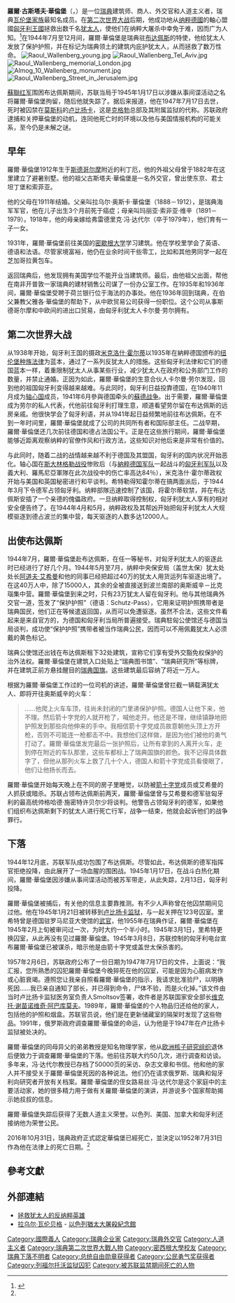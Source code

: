 {{noteTA
|T=zh-hant:羅爾·華倫堡; zh-hans:拉乌尔·瓦伦贝格;
|1=zh-hant:華倫堡; zh-hans:瓦伦贝格;
|2=zh-hant:羅爾; zh-hans:拉乌尔;
}}
{{Infobox person
| 姓名 = 羅爾·華倫堡
| image = Raoul_Wallenberg.jpg
| image_size = 
| caption = 1944年6月，羅爾·華倫堡的護照照片
|birth_name=羅爾·古斯塔夫·華倫堡<br>Raoul Gustaf Wallenberg
| birth_date = {{birth date|1912|8|4|df=y}}
| birth_place = {{SWE}}[[利丁厄市|利丁厄市]]
| death_date = {{death date and age|1952|7|31|1912|8|4|df=y}}
| death_place = {{USSR}}[[俄羅斯蘇維埃聯邦社會主義共和國|俄羅斯]][[莫斯科|莫斯科]]（推定）
| alma_mater = [[密歇根大学|密歇根大学]]
| occupation = [[外交官|外交官]]
| spouse = 
| known_for  = [[國際義人|國際義人]]
| parents = 羅爾·奧斯卡·華倫堡<br>瑪麗亞·“少校”·索菲亞·威升
| children = 
}}
{{Righteous Among the Nations}}
'''羅爾·古斯塔夫·華倫堡'''（{{lang-sv|'''Raoul Gustaf Wallenberg'''}}，{{bd|1912年|8月4日|1952年|7月31日|catIdx=Wallenberg}}）是一位[[瑞典|瑞典]]建筑师、商人、外交官和人道主义者，瑞典[[瓦伦堡家族|瓦伦堡家族]]最知名成员。在[[第二次世界大战|第二次世界大战]]后期，他成功地从[[纳粹德國|纳粹德國]]的軸心盟國[[匈牙利王國_(1920-1946)|匈牙利王國]]拯救出数千名[[犹太人|犹太人]]，使他们在纳粹大屠杀中幸免于难，因而广为人知。<ref name=bbc20161031>{{Cite news |url=http://www.bbc.co.uk/news/world-europe-37824692 |title=Sweden declares Holocaust hero Raoul Wallenberg officially dead |work=BBC News |date=2016-10-31 |accessdate=2016-11-02 |archive-date=2020-11-08 |archive-url=https://web.archive.org/web/20201108124121/https://www.bbc.co.uk/news/world-europe-37824692 |dead-url=no }}</ref>在1944年7月至12月间，羅爾·華倫堡是瑞典驻[[布达佩斯|布达佩斯]]的特使，他给犹太人发放了保护护照，并在标记为瑞典领土的建筑内庇护犹太人，从而拯救了数万性命。
[[File:Raoul_Wallenberg_young.jpg|left]]
[[File:Raoul_Wallenberg_Tel_Aviv.jpg|thumb]]
[[File:Raoul_Wallenberg_memorial_London.jpg|thumb]]
[[File:Almog_10_Wallenberg_monument.jpg|thumb]]
[[File:Raoul_Wallenberg_Street_in_Jerusalem.jpg|thumb]]

[[蘇聯红军|蘇聯红军]]围困布达佩斯期间，苏联当局于1945年1月17日以涉嫌从事间谍活动之名将羅爾·華倫堡拘留，随后他就失踪了。据后来报道，他在1947年7月17日去世，死时被囚禁在[[莫斯科|莫斯科]]的[[盧比揚卡大樓|卢比扬卡]]，这是[[克格勃|克格勃]]总部及其附属监狱的代称。苏联政府逮捕和关押華倫堡的动机，连同他死亡时的环境以及他与美国情报机构的可能关系，至今仍是未解之谜。

== 早年==

羅爾·華倫堡1912年生于[[斯德哥尔摩|斯德哥尔摩]]附近的利丁厄，他的外祖父母曾于1882年在这里建立了避暑别墅。他的祖父古斯塔夫·華倫堡是一名外交官，曾出使东京、君士坦丁堡和索菲亚。

他的父母在1911年结婚。父亲叫拉乌尔·奥斯卡·華倫堡（1888－1912），是瑞典海军军官，他在儿子出生3个月前死于癌症；母亲叫玛丽亚·索非亚·维辛（1891－1979）。1918年，他的母亲嫁给弗雷德里克·冯·达代尔（卒于1979年），他们育有一子一女。

1931年，羅爾·華倫堡前往美国的[[密歇根大学|密歇根大学]]学习建筑。他在学校里学会了英语、德语和法语。尽管家境富裕，他仍在业余时间干些零工，比如和其他男同学一起在芝加哥拉黄包车。

返回瑞典后，他发现拥有美国学位不能开业当建筑师。最后，由他祖父出面，帮他在南非开普敦一家瑞典的建材销售公司谋了一份办公室工作。在1935年和1936年间，羅爾·華倫堡受聘于荷兰银行位于海法的办事处。他在1936年回到瑞典，在伯父兼教父雅各·華倫堡的帮助下，从中欧贸易公司获得一份职位。这个公司从事斯德哥尔摩和中欧间的进出口贸易，由匈牙利犹太人卡尔曼·劳尔拥有。

==第二次世界大战==
从1938年开始，匈牙利王国的摄政[[米克洛什·霍尔蒂|米克洛什·霍尔蒂]]以1935年在納粹德国颁布的[[纽伦堡法案|纽伦堡种族法律]]为蓝本，通过了一系列反犹太人的措施。这些匈牙利法律和它们的德国蓝本一样，着重限制犹太人从事某些行业，减少犹太人在政府和公务部门工作的数量，并禁止通婚。正因为如此，羅爾·華倫堡的生意合伙人卡尔曼·劳尔发现，回到他的祖国匈牙利变得越来越难。与此同时，匈牙利日益投靠德国，在1940年11月成为[[轴心国|轴心国]]成员，1941年6月參與德国牵头的[[蘇德战争|蘇德战争]]。出于需要，羅爾·華倫堡成为劳尔的私人代表，代他前往匈牙利打理生意，顺道看望劳尔留在布达佩斯的远房亲戚。他很快学会了匈牙利语，并从1941年起日益频繁地前往布达佩斯。在不到一年时间里，羅爾·華倫堡就成了公司的共同所有者和国际部主任。二战早期，羅爾·華倫堡还几次前往德国和德占法国公干。正是在这些旅行期间，羅爾·華倫堡能够近距离观察纳粹的官僚作风和行政方法，这些知识对他后来是非常有价值的。

与此同时，随着二战的战情越来越不利于德国及其盟国，匈牙利的国内状况开始恶化。轴心国在[[斯大林格勒战役|斯大林格勒战役]]惨败后（与[[德意志國防軍|納粹德国军队]]一起战斗的[[匈牙利军队|匈牙利军队]]以及義大利、羅馬尼亞軍隊在此次战役中的伤亡率高达84％），米克洛什·霍尔蒂政权开始与美国和英国秘密进行和平谈判。希特勒得知霍尔蒂在搞两面派后，于1944年3月下令德军占领匈牙利。纳粹部隊迅速控制了该国，将霍尔蒂软禁，并在布达佩斯安插了一个亲德的傀儡政府。一旦纳粹取得控制权，匈牙利犹太人享有的相对安全便告终了。在1944年4月和5月，纳粹政权及其帮凶开始把匈牙利犹太人大规模驱逐到德占波兰的集中营，每天驱逐的人数多达12000人。

==出使布达佩斯==
1944年7月，羅爾·華倫堡赴布达佩斯，在{{Link-sv|瑞典駐匈牙利大使館|Sveriges ambassad i Budapest|瑞典驻匈牙利公使馆}}任一等秘书，对匈牙利犹太人的驱逐此时已经进行了好几个月。1944年5月至7月，纳粹中央保安局（盖世太保）犹太处处长[[阿道夫·艾希曼|阿道夫·艾希曼]]和他的同事已经把超过40万的犹太人用货运列车驱逐出境了。在这40万人中，除了15000人，其余的全被直接送到波兰南部的奥斯威辛－比克瑙集中营。羅爾·華倫堡到来之时，只有23万犹太人留在匈牙利。他与其他瑞典外交官一道，签发了“保护护照”（德语：Schutz-Pass），它用来证明护照携带者是瑞典国民，他们正在等候遣返回国，从而可以免遭驱逐。虽然不合法，这些文件看起来是来自官方的，为德国和匈牙利当局所普遍接受。瑞典駐匈公使馆还与德国当局谈判，成功使“保护护照”携带者被当作瑞典公民，因而可以不用佩戴犹太人必须戴的黄色标记。

瑞典公使馆还出钱在布达佩斯租下32处建筑，宣称它们享有受外交豁免权保护的治外法权。羅爾·華倫堡在建筑入口处贴上“瑞典图书馆”、“瑞典研究所”等标牌，并在建筑正前方悬挂醒目的[[瑞典国旗|瑞典国旗]]。这些建筑最后容纳了将近一万人。

根据为羅爾·華倫堡工作过的一位司机的讲述，羅爾·華倫堡曾拦截一辆载满犹太人、即将开往奥斯威辛的火车：<blockquote>……他爬上火车车顶，往尚未封闭的门里递保护护照。德国人让他下来，他不理。然后箭十字党的人就开枪了，喊他走开。他还是不理，继续镇静地把护照发到那些向他伸来的手中。我相信箭十字党成员故意朝他头顶上方开枪，否则不可能连一枪都击不中。我想他们这样做，是因为他们被他的勇气打动了。羅爾·華倫堡发完最后一张护照后，让所有拿到的人离开火车，走到停在附近的车队那里，这些车都标上了瑞典国旗的颜色。我不记得具体数字了，但他从那列火车上救了几十个人，德国人和箭十字党成员看傻眼了，他们让他扬长而去。</blockquote>

羅爾·華倫堡开始每天晚上在不同的房子里睡觉，以防被[[箭十字党|箭十字党]]成员或艾希曼的人抓获或暗杀。苏联占领布达佩斯前两天，羅爾·華倫堡曾与艾希曼和德军驻匈牙利的最高统帅格哈德·施密特许贝尔少将谈判。他警告占领匈牙利的德军，如果他们组织布达佩斯剩下的犹太人进行死亡行军，战争一结束，他就会起诉他们的战争罪行。

==下落==
1944年12月底，苏联军队成功包围了布达佩斯。尽管如此，布达佩斯的德军指挥官拒绝投降，由此展开了一场血腥的围困战。1945年1月17日，在战斗白热化期间，羅爾·華倫堡因涉嫌从事间谍活动而被苏军带走，从此失踪，2月13日，匈牙利投降。

羅爾·華倫堡被捕后，有关他的信息主要靠推测。有不少人声称曾在他囚禁期间见过他。他在1945年1月21日被转移到[[盧比揚卡大樓|卢比扬卡监狱]]，与{{Link-en|古斯塔夫·里希特|Gustav Richter}}一起关押在123号囚室。里希特曾是德国驻罗马尼亚大使馆的[[武官|武官]]，他1955年在瑞典作证，羅爾·華倫堡在1945年2月上旬被审问过一次，为时大约一个半小时。1945年3月1日，里希特更换囚室，从此再没有见过羅爾·華倫堡。1945年3月8日，苏联控制的匈牙利电台宣布羅爾·華倫堡已被谋杀，暗示他是由箭十字党或盖世太保杀害的。

1957年2月6日，苏联政府公布了一份日期为1947年7月17日的文件，上面说：“我汇报，您所熟悉的囚犯羅爾·華倫堡今晚猝死在他的囚室，可能是因为心脏病发作或心脏衰竭。遵照您让我亲自照看羅爾·華倫堡的指示，我请求批准验尸，以明确死因……我已亲自通知了部长，并已得到命令，尸体不验，而是火化掉。”该文件由当时卢比扬卡监狱医务室负责人Smoltsov签署，收件者是苏联国家安全部长[[维克托·谢苗诺维奇·阿巴库莫夫|维克托·谢苗诺维奇·阿巴库莫夫]]。1989年，羅爾·華倫堡的个人物品归还给他的家人，包括他的护照和烟盒。苏联官员说，他们是在更新储藏室的隔架时发现了这些物品。1991年，俄罗斯政府调查羅爾·華倫堡的命运，认为他是于1947年在卢比扬卡监狱被处决的。

羅爾·華倫堡的同母异父的弟弟{{Link-en|盖伊·冯·达代尔|Guy von Dardel}}教授是知名物理学家，他从[[欧洲核子研究组织|欧洲核子研究组织]]退休后便致力于调查羅爾·華倫堡的下落。他前往苏联大约50几次，进行调查和访谈。多年来，冯·达代尔教授已存档了50000页的采访、杂志文章和书信。他和他的家人并不接受关于羅爾·華倫堡死因的各种说法。他们仍在请求俄罗斯、瑞典和匈牙利向研究者开放有关档案。羅爾·華倫堡的侄女路易丝·冯·达代尔是这个家庭中的主要活动家，她的很多精力用于做有关羅爾·華倫堡的演讲，并游说多个国家帮助揭示她叔叔的信息。

羅爾·華倫堡失踪后获得了无数人道主义荣誉。以色列、美国、加拿大和匈牙利还接纳他为荣誉公民。

2016年10月31日，瑞典政府正式認定華倫堡已經死亡，並決定以1952年7月31日作為他在法律上的死亡日期。<ref name=bbc20161031/>

==參考文獻==
{{Reflist}}

==外部連結==
* [https://web.archive.org/web/20160304202933/http://www.51dh.net/magazine/html/402/402819.htm 拯救犹太人的反纳粹英雄]
* [http://www.yadvashem.org/righteous/stories/wallenberg.html 拉乌尔·瓦伦贝格] {{Wayback|url=http://www.yadvashem.org/righteous/stories/wallenberg.html |date=20180221180430 }} - [[以色列猶太大屠殺紀念館|以色列猶太大屠殺紀念館]] {{en}}

{{公民勇气奖获得者}}
{{Authority control}}
{{DEFAULTSORT:Wallenberg, Raoul}}
[[Category:國際義人|Category:國際義人]]
[[Category:瑞典企业家|Category:瑞典企业家]]
[[Category:瑞典外交官|Category:瑞典外交官]]
[[Category:人道主义者|Category:人道主义者]]
[[Category:瑞典第二次世界大戰人物|Category:瑞典第二次世界大戰人物]]
[[Category:密西根大學校友|Category:密西根大學校友]]
[[Category:瑞典下落不明者|Category:瑞典下落不明者]]
[[Category:总统自由勋章获得者|Category:总统自由勋章获得者]]
[[Category:公民勇气奖获得者|Category:公民勇气奖获得者]]
[[Category:列福尔托沃监狱囚犯|Category:列福尔托沃监狱囚犯]]
[[Category:被苏联监禁期间死亡的人物|Category:被苏联监禁期间死亡的人物]]